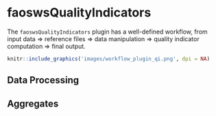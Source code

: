 # **faoswsQualityIndicators** {#faoswsQualityIndicators}


The `faoswsQualityIndicators` plugin has a well-defined workflow, from input data $\Rightarrow$ reference files $\Rightarrow$ data manipulation $\Rightarrow$ quality indicator computation $\Rightarrow$ final output.

```r
knitr::include_graphics('images/workflow_plugin_qi.png', dpi = NA)
```


## **Data Processing**

## **Aggregates**